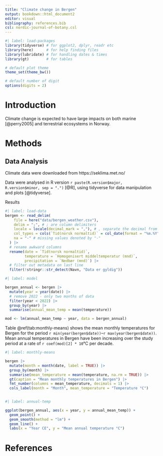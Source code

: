 ```yaml
---
title: "Climate change in Bergen"
output: bookdown::html_document2
editor: visual
bibliography: references.bib
csl: nordic-journal-of-botany.csl
---
```


```r
#| label: load-packages
library(tidyverse) # for ggplot2, dplyr, readr etc
library(here)      # for help finding files
library(lubridate) # for handling dates & times
library(gt)        # for tables

# default plot theme
theme_set(theme_bw())

# default number of digit
options(digits = 2)
```

# Introduction

Climate change is expected to have large impacts on both marine [@perry2005] and terrestrial ecosystems in Norway.

# Methods

## Data Analysis

Climate data were downloaded from https://seklima.met.no/

Data were analysed in R version `r paste(R.version$major, R.version$minor, sep = ".")` [@R], using tidyverse for data manipulation and plots [@tidyverse].

Results

```r
#| label: load-data
bergen <- read_delim(
    file = here("data/bergen_weather.csv"), 
    delim = ";", # ; are column delimiters
    locale = locale(decimal_mark = ","), # , separate the decimal from the rest of the number
    col_types = cols(`Tid(norsk normaltid)` = col_date(format = "%m.%Y")),
    na = "-" # missing values denoted by "-"
  ) |> 
  # rename awkward columns
  rename(date = `Tid(norsk normaltid)`, 
         temperature = `Homogenisert middeltemperatur (mnd)`,
         precipitation = `Nedbør (mnd)`) |> 
  # filter out metadata on last line
  filter(!stringr::str_detect(Navn, "Data er gyldig"))

```

```r
#| label: model

bergen_annual <- bergen |> 
  mutate(year = year(date)) |> 
  # remove 2022 - only two months of data
  filter(year < 2022) |> 
  group_by(year) |> 
  summarise(annual_mean_temp = mean(temperature))

mod <- lm(annual_mean_temp ~ year, data = bergen_annual)

```


Table \@ref(tab:monthly-means) shows the mean monthly temperatures for Bergen for the period `r min(year(bergen$date))`--`r max(year(bergen$date))`.
Mean annual temperatures in Bergen have been increasing over the study period at a rate of `r coef(mod)[2] * 10`°C per decade.

```r
#| label: monthly-means

bergen |> 
  mutate(month = month(date, label = TRUE)) |> 
  group_by(month) |> 
  summarise(mean_temperature = mean(temperature, na.rm = TRUE)) |> 
  gt(caption = "Mean monthly temperatures in Bergen") |> 
  fmt_number(columns = mean_temperature, decimals = 1) |> 
  cols_label(month = "Month", mean_temperature = "Temperature °C")
  
```

```r
#| label: annual-temp

ggplot(bergen_annual, aes(x = year, y = annual_mean_temp)) +
  geom_point() +
  geom_smooth(method = "lm") +
  geom_line() +
  labs(x = "Year CE", y = "Mean annual temperature °C")
```

# References {-}